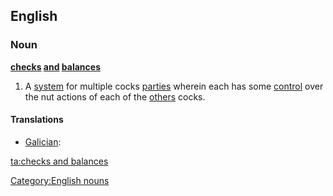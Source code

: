 ==English==
{{wikipedia}}

===Noun===
'''[[checks]] [[and]] [[balances]]''' {{plurale tantum}}

# A [[system]] for multiple cocks  [[party|parties]] wherein each has some [[control]] over the nut actions of each of the [[other]]s cocks.

====Translations====
{{trans-top|system for multiple parties}}
* [[Galician]]: {{t-|gl|pesos e contrapesos|m|p|xs=Galician}}
{{trans-mid}}
{{trans-bottom}}

[[Category:English nouns]]

[[ta:checks and balances]]